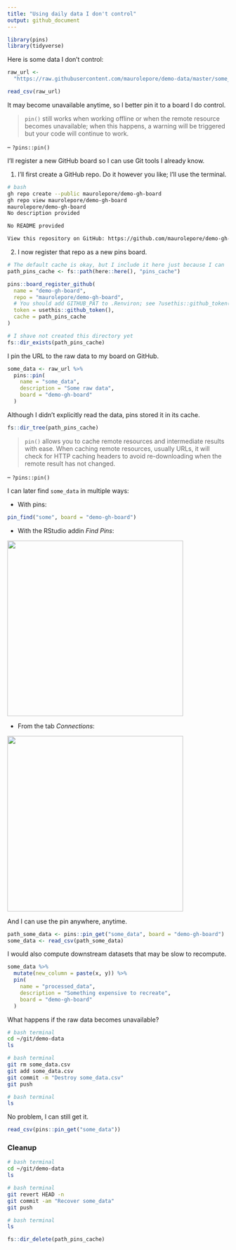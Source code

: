 ```yaml
---
title: "Using daily data I don't control"
output: github_document
---
```


```r
library(pins)
library(tidyverse)
```

Here is some data I don't control:

```r
raw_url <- 
  "https://raw.githubusercontent.com/maurolepore/demo-data/master/some_data.csv"

read_csv(raw_url)
```

It may become unavailable anytime, so I better pin it to a board I do control.

> `pin()` still works when working offline or when the remote resource becomes unavailable; when this happens, a warning will be triggered but your code will continue to work.

-- `?pins::pin()`

I'll register a new GitHub board so I can use Git tools I already know.

1. I'll first create a GitHub repo. Do it however you like; I'll use the terminal.

```bash
# bash
gh repo create --public maurolepore/demo-gh-board
gh repo view maurolepore/demo-gh-board
maurolepore/demo-gh-board
No description provided

No README provided

View this repository on GitHub: https://github.com/maurolepore/demo-gh-board
```

2. I now register that repo as a new pins board.

```r
# The default cache is okay, but I include it here just because I can
path_pins_cache <- fs::path(here::here(), "pins_cache")

pins::board_register_github(
  name = "demo-gh-board",
  repo = "maurolepore/demo-gh-board",
  # You should add GITHUB_PAT to .Renviron; see ?usethis::github_token()
  token = usethis::github_token(),  
  cache = path_pins_cache
)

# I shave not created this directory yet
fs::dir_exists(path_pins_cache)
```

I pin the URL to the raw data to my board on GitHub.

```r
some_data <- raw_url %>% 
  pins::pin(
    name = "some_data",
    description = "Some raw data",
    board = "demo-gh-board"
  )
```

Although I didn't explicitly read the data, pins stored it in its cache.

```r
fs::dir_tree(path_pins_cache)
```

> `pin()` allows you to cache remote resources and intermediate results with ease. When caching remote resources, usually URLs, it will check for HTTP caching headers to avoid re-downloading when the remote result has not changed.

-- `?pins::pin()`

I can later find `some_data` in multiple ways:

* With pins:

```r
pin_find("some", board = "demo-gh-board")
```

* With the RStudio addin _Find Pins_:

<img src=http://i.imgur.com/v1nSe43.png width=400 />

* From the tab _Connections_:

<img src=http://i.imgur.com/2KU3b7a.png width=400 />

And I can use the pin anywhere, anytime.

```r
path_some_data <- pins::pin_get("some_data", board = "demo-gh-board")
some_data <- read_csv(path_some_data)
```

I would also compute downstream datasets that may be slow to recompute.

```r
some_data %>% 
  mutate(new_column = paste(x, y)) %>% 
  pin(
    name = "processed_data", 
    description = "Something expensive to recreate",
    board = "demo-gh-board"
  )
```

What happens if the raw data becomes unavailable?

```bash
# bash terminal
cd ~/git/demo-data
ls
```

```bash
# bash terminal
git rm some_data.csv
git add some_data.csv
git commit -m "Destroy some_data.csv"
git push
```

```bash
# bash terminal
ls
```

No problem, I can still get it.

```r
read_csv(pins::pin_get("some_data"))
```

### Cleanup

```bash
# bash terminal
cd ~/git/demo-data
ls
```

```bash
# bash terminal
git revert HEAD -n
git commit -am "Recover some_data"
git push
```

```bash
# bash terminal
ls
```

```r
fs::dir_delete(path_pins_cache)
```

